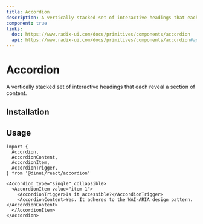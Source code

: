 ```yaml
---
title: Accordion
description: A vertically stacked set of interactive headings that each reveal a section of content.
component: true
links:
  doc: https://www.radix-ui.com/docs/primitives/components/accordion
  api: https://www.radix-ui.com/docs/primitives/components/accordion#api-reference
---
```


# Accordion

A vertically stacked set of interactive headings that each reveal a section of content.


<Example path="ui/accordion-demo" />

## Installation


<InstallationGuide path="ui/accordion" />

## Usage

```tsx
import {
  Accordion,
  AccordionContent,
  AccordionItem,
  AccordionTrigger,
} from '@dinui/react/accordion'
```

```tsx
<Accordion type="single" collapsible>
  <AccordionItem value="item-1">
    <AccordionTrigger>Is it accessible?</AccordionTrigger>
    <AccordionContent>Yes. It adheres to the WAI-ARIA design pattern.</AccordionContent>
  </AccordionItem>
</Accordion>
```

